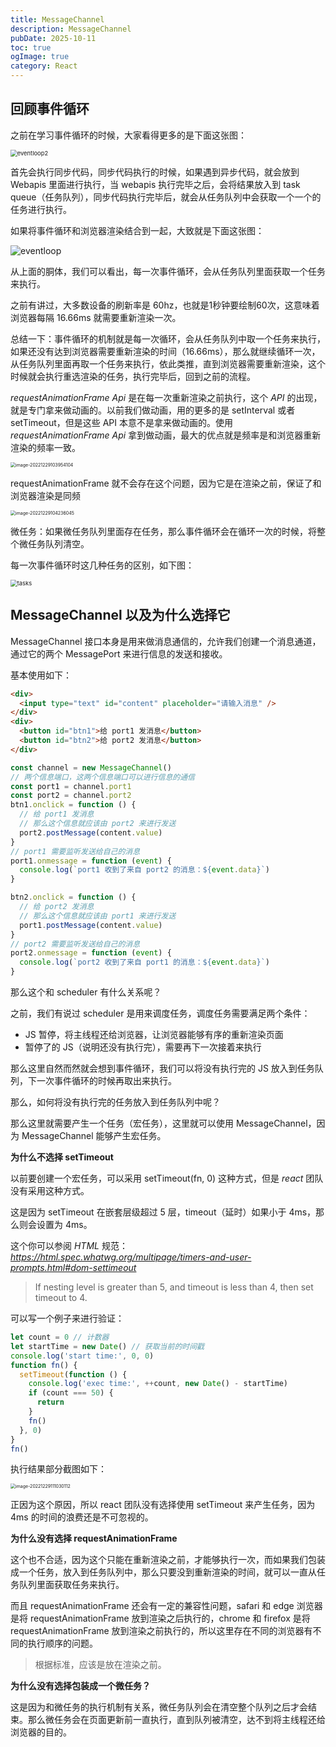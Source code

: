 ```yaml
---
title: MessageChannel
description: MessageChannel
pubDate: 2025-10-11
toc: true
ogImage: true
category: React
---
```


## 回顾事件循环

之前在学习事件循环的时候，大家看得更多的是下面这张图：

<img
  src="https://xiejie-typora.oss-cn-chengdu.aliyuncs.com/2022-12-29-021951.gif"
  alt="eventloop2"
  style="zoom:67%;"
/>

首先会执行同步代码，同步代码执行的时候，如果遇到异步代码，就会放到 Webapis 里面进行执行，当 webapis 执行完毕之后，会将结果放入到 task queue（任务队列），同步代码执行完毕后，就会从任务队列中会获取一个一个的任务进行执行。

如果将事件循环和浏览器渲染结合到一起，大致就是下面这张图：

![eventloop](https://xiejie-typora.oss-cn-chengdu.aliyuncs.com/2022-12-29-022329.gif)

从上面的胴体，我们可以看出，每一次事件循环，会从任务队列里面获取一个任务来执行。

之前有讲过，大多数设备的刷新率是 60hz，也就是1秒钟要绘制60次，这意味着浏览器每隔 16.66ms 就需要重新渲染一次。

总结一下：事件循环的机制就是每一次循环，会从任务队列中取一个任务来执行，如果还没有达到浏览器需要重新渲染的时间（16.66ms），那么就继续循环一次，从任务队列里面再取一个任务来执行，依此类推，直到浏览器需要重新渲染，这个时候就会执行重选渲染的任务，执行完毕后，回到之前的流程。

_requestAnimationFrame Api_ 是在每一次重新渲染之前执行，这个 _API_ 的出现，就是专门拿来做动画的。以前我们做动画，用的更多的是 setInterval 或者 setTimeout，但是这些 API 本意不是拿来做动画的。使用 _requestAnimationFrame Api_ 拿到做动画，最大的优点就是频率是和浏览器重新渲染的频率一致。

<img
  src="https://xiejie-typora.oss-cn-chengdu.aliyuncs.com/2022-12-29-023954.png"
  alt="image-20221229103954104"
  style="zoom:50%;"
/>

requestAnimationFrame 就不会存在这个问题，因为它是在渲染之前，保证了和浏览器渲染是同频

<img
  src="https://xiejie-typora.oss-cn-chengdu.aliyuncs.com/2022-12-29-024236.png"
  alt="image-20221229104236045"
  style="zoom:50%;"
/>

微任务：如果微任务队列里面存在任务，那么事件循环会在循环一次的时候，将整个微任务队列清空。

每一次事件循环时这几种任务的区别，如下图：

<img
  src="https://xiejie-typora.oss-cn-chengdu.aliyuncs.com/2022-12-29-024700.gif"
  alt="tasks"
  style="zoom:67%;"
/>

## MessageChannel 以及为什么选择它

MessageChannel 接口本身是用来做消息通信的，允许我们创建一个消息通道，通过它的两个 MessagePort 来进行信息的发送和接收。

基本使用如下：

```html
<div>
  <input type="text" id="content" placeholder="请输入消息" />
</div>
<div>
  <button id="btn1">给 port1 发消息</button>
  <button id="btn2">给 port2 发消息</button>
</div>
```

```js
const channel = new MessageChannel()
// 两个信息端口，这两个信息端口可以进行信息的通信
const port1 = channel.port1
const port2 = channel.port2
btn1.onclick = function () {
  // 给 port1 发消息
  // 那么这个信息就应该由 port2 来进行发送
  port2.postMessage(content.value)
}
// port1 需要监听发送给自己的消息
port1.onmessage = function (event) {
  console.log(`port1 收到了来自 port2 的消息：${event.data}`)
}

btn2.onclick = function () {
  // 给 port2 发消息
  // 那么这个信息就应该由 port1 来进行发送
  port1.postMessage(content.value)
}
// port2 需要监听发送给自己的消息
port2.onmessage = function (event) {
  console.log(`port2 收到了来自 port1 的消息：${event.data}`)
}
```

那么这个和 scheduler 有什么关系呢？

之前，我们有说过 scheduler 是用来调度任务，调度任务需要满足两个条件：

- JS 暂停，将主线程还给浏览器，让浏览器能够有序的重新渲染页面
- 暂停了的 JS（说明还没有执行完），需要再下一次接着来执行

那么这里自然而然就会想到事件循环，我们可以将没有执行完的 JS 放入到任务队列，下一次事件循环的时候再取出来执行。

那么，如何将没有执行完的任务放入到任务队列中呢？

那么这里就需要产生一个任务（宏任务），这里就可以使用 MessageChannel，因为 MessageChannel 能够产生宏任务。

**为什么不选择 setTimeout**

以前要创建一个宏任务，可以采用 setTimeout(fn, 0) 这种方式，但是 _react_ 团队没有采用这种方式。

这是因为 setTimeout 在嵌套层级超过 5 层，timeout（延时）如果小于 4ms，那么则会设置为 4ms。

这个你可以参阅 _HTML_ 规范：*https://html.spec.whatwg.org/multipage/timers-and-user-prompts.html#dom-settimeout*

> If nesting level is greater than 5, and timeout is less than 4, then set timeout to 4.

可以写一个例子来进行验证：

```js
let count = 0 // 计数器
let startTime = new Date() // 获取当前的时间戳
console.log('start time:', 0, 0)
function fn() {
  setTimeout(function () {
    console.log('exec time:', ++count, new Date() - startTime)
    if (count === 50) {
      return
    }
    fn()
  }, 0)
}
fn()
```

执行结果部分截图如下：

<img
  src="https://xiejie-typora.oss-cn-chengdu.aliyuncs.com/2022-12-29-031030.png"
  alt="image-20221229111030112"
  style="zoom:50%;"
/>

正因为这个原因，所以 react 团队没有选择使用 setTimeout 来产生任务，因为 4ms 的时间的浪费还是不可忽视的。

**为什么没有选择 requestAnimationFrame**

这个也不合适，因为这个只能在重新渲染之前，才能够执行一次，而如果我们包装成一个任务，放入到任务队列中，那么只要没到重新渲染的时间，就可以一直从任务队列里面获取任务来执行。

而且 requestAnimationFrame 还会有一定的兼容性问题，safari 和 edge 浏览器是将 requestAnimationFrame 放到渲染之后执行的，chrome 和 firefox 是将 requestAnimationFrame 放到渲染之前执行的，所以这里存在不同的浏览器有不同的执行顺序的问题。

> 根据标准，应该是放在渲染之前。

**为什么没有选择包装成一个微任务？**

这是因为和微任务的执行机制有关系，微任务队列会在清空整个队列之后才会结束。那么微任务会在页面更新前一直执行，直到队列被清空，达不到将主线程还给浏览器的目的。
